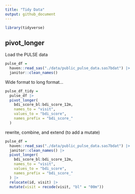 ```yaml
---
title: "Tidy Data"
output: github_document
---
```


```r
library(tidyverse)
```

## pivot_longer

Load the PULSE data

```r
pulse_df = 
  haven::read_sas("./data/public_pulse_data.sas7bdat") |>
  janitor::clean_names()
```

Wide format to long format...

```r
pulse_df_tidy = 
  pulse_df |>
  pivot_longer(
    bdi_score_bl:bdi_score_12m,
    names_to = "visit",
    values_to = "bdi_score",
    names_prefix = "bdi_score_"
  )
```

rewrite, combine, and extend (to add a mutate)
```r
pulse_df = 
  haven::read_sas("./data/public_pulse_data.sas7bdat") |>
  janitor::clean_names() |>
  pivot_longer(
    bdi_score_bl:bdi_score_12m,
    names_to = "visit",
    values_to = "bdi_score",
    names_prefix = "bdi_score_"
  ) |> 
  relocate(id, visit) |>
  mutate(visit = recode(visit, "bl" = "00m"))
```













